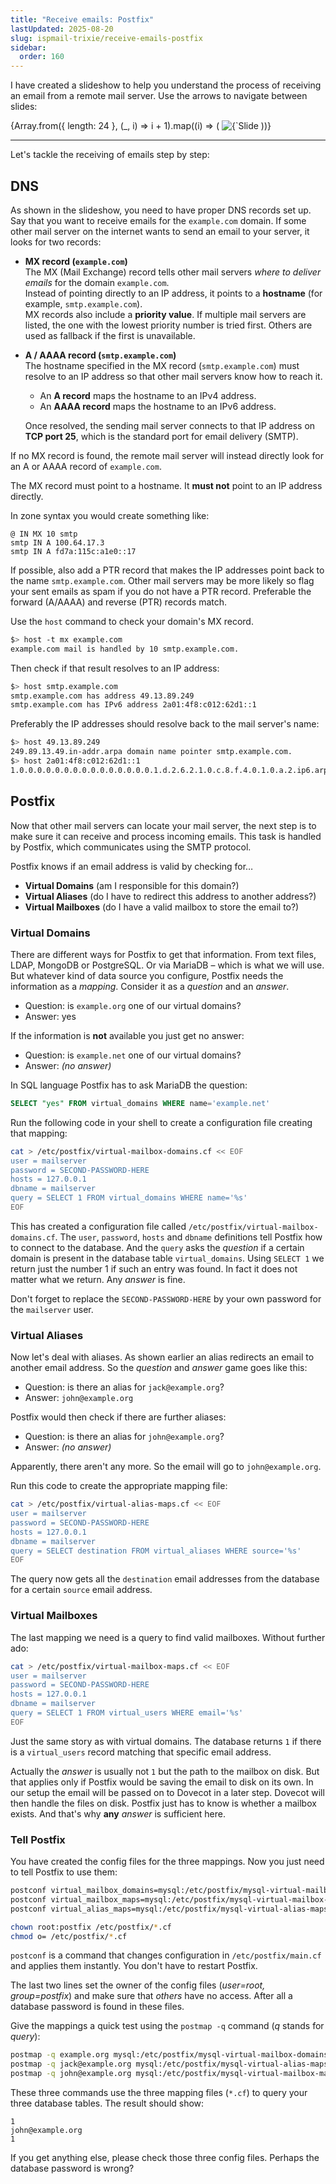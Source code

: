 ```yaml
---
title: "Receive emails: Postfix"
lastUpdated: 2025-08-20
slug: ispmail-trixie/receive-emails-postfix
sidebar:
  order: 160
---
```







I have created a slideshow to help you understand the process of receiving an email from a remote mail server. Use the
arrows to navigate between slides:

<Splide>
  {Array.from({ length: 24 }, (_, i) => i + 1).map((i) => (
    <SplideSlide key={i}>
      <img src={`/big-picture-receive/${String(i).padStart(2, "0")}.svg`} alt={`Slide ${i}`} />
    </SplideSlide>
  ))}
</Splide>

---

Let's tackle the receiving of emails step by step:

## DNS

<StepListReceive currentStep={1} />

As shown in the slideshow, you need to have proper DNS records set up. Say that you want to receive emails for the
`example.com` domain. If some other mail server on the internet wants to send an email to your server, it looks for two
records:

- **MX record (`example.com`)**  
  The MX (Mail Exchange) record tells other mail servers _where to deliver emails_ for the domain `example.com`.  
  Instead of pointing directly to an IP address, it points to a **hostname** (for example, `smtp.example.com`).  
  MX records also include a **priority value**. If multiple mail servers are listed, the one with the lowest priority
  number is tried first. Others are used as fallback if the first is unavailable.

- **A / AAAA record (`smtp.example.com`)**  
  The hostname specified in the MX record (`smtp.example.com`) must resolve to an IP address so that other mail servers
  know how to reach it.
  - An **A record** maps the hostname to an IPv4 address.
  - An **AAAA record** maps the hostname to an IPv6 address.

  Once resolved, the sending mail server connects to that IP address on **TCP port 25**, which is the standard port for
  email delivery (SMTP).

<Aside>

If no MX record is found, the remote mail server will instead directly look for an A or AAAA record of `example.com`.

</Aside>

<Aside type="caution">

The MX record must point to a hostname. It **must not** point to an IP address directly.

</Aside>

In zone syntax you would create something like:

```
@ IN MX 10 smtp
smtp IN A 100.64.17.3
smtp IN A fd7a:115c:a1e0::17
```

If possible, also add a PTR record that makes the IP addresses point back to the name `smtp.example.com`. Other mail
servers may be more likely so flag your sent emails as spam if you do not have a PTR record. Preferable the forward
(A/AAAA) and reverse (PTR) records match.

<Aside icon="approve-check-circle" title="Test it">

Use the `host` command to check your domain's MX record.

```sh
$> host -t mx example.com
example.com mail is handled by 10 smtp.example.com.
```

Then check if that result resolves to an IP address:

```sh
$> host smtp.example.com
smtp.example.com has address 49.13.89.249
smtp.example.com has IPv6 address 2a01:4f8:c012:62d1::1
```

Preferably the IP addresses should resolve back to the mail server's name:

```sh
$> host 49.13.89.249
249.89.13.49.in-addr.arpa domain name pointer smtp.example.com.
$> host 2a01:4f8:c012:62d1::1
1.0.0.0.0.0.0.0.0.0.0.0.0.0.0.0.1.d.2.6.2.1.0.c.8.f.4.0.1.0.a.2.ip6.arpa domain name pointer smtp.example.com.
```

</Aside>

## Postfix

<StepListReceive currentStep={2} />

Now that other mail servers can locate your mail server, the next step is to make sure it can receive and process
incoming emails. This task is handled by Postfix, which communicates using the SMTP protocol.

Postfix knows if an email address is valid by checking for…

- **Virtual Domains** (am I responsible for this domain?)
- **Virtual Aliases** (do I have to redirect this address to another address?)
- **Virtual Mailboxes** (do I have a valid mailbox to store the email to?)

### Virtual Domains

There are different ways for Postfix to get that information. From text files, LDAP, MongoDB or PostgreSQL. Or via
MariaDB – which is what we will use. But whatever kind of data source you configure, Postfix needs the information as a
_mapping_. Consider it as a _question_ and an _answer_.

- Question: is `example.org` one of our virtual domains?
- Answer: yes

If the information is **not** available you just get no answer:

- Question: is `example.net` one of our virtual domains?
- Answer: _(no answer)_

In SQL language Postfix has to ask MariaDB the question:

```sql
SELECT "yes" FROM virtual_domains WHERE name='example.net'
```

Run the following code in your shell to create a configuration file creating that mapping:

```sh
cat > /etc/postfix/virtual-mailbox-domains.cf << EOF
user = mailserver
password = SECOND-PASSWORD-HERE
hosts = 127.0.0.1
dbname = mailserver
query = SELECT 1 FROM virtual_domains WHERE name='%s'
EOF
```

This has created a configuration file called `/etc/postfix/virtual-mailbox-domains.cf`. The `user`, `password`, `hosts`
and `dbname` definitions tell Postfix how to connect to the database. And the `query` asks the _question_ if a certain
domain is present in the database table `virtual_domains`. Using `SELECT 1` we return just the number 1 if such an entry
was found. In fact it does not matter what we return. Any _answer_ is fine.

Don't forget to replace the `SECOND-PASSWORD-HERE` by your own password for the `mailserver` user.

### Virtual Aliases

Now let's deal with aliases. As shown earlier an alias redirects an email to another email address. So the _question_
and _answer_ game goes like this:

- Question: is there an alias for `jack@example.org`?
- Answer: `john@example.org`

Postfix would then check if there are further aliases:

- Question: is there an alias for `john@example.org`?
- Answer: _(no answer)_

Apparently, there aren't any more. So the email will go to `john@example.org`.

Run this code to create the appropriate mapping file:

```sh
cat > /etc/postfix/virtual-alias-maps.cf << EOF
user = mailserver
password = SECOND-PASSWORD-HERE
hosts = 127.0.0.1
dbname = mailserver
query = SELECT destination FROM virtual_aliases WHERE source='%s'
EOF
```

The query now gets all the `destination` email addresses from the database for a certain `source` email address.

### Virtual Mailboxes

The last mapping we need is a query to find valid mailboxes. Without further ado:

```sh
cat > /etc/postfix/virtual-mailbox-maps.cf << EOF
user = mailserver
password = SECOND-PASSWORD-HERE
hosts = 127.0.0.1
dbname = mailserver
query = SELECT 1 FROM virtual_users WHERE email='%s'
EOF
```

Just the same story as with virtual domains. The database returns `1` if there is a `virtual_users` record matching that
specific email address.

Actually the _answer_ is usually not `1` but the path to the mailbox on disk. But that applies only if Postfix would be
saving the email to disk on its own. In our setup the email will be passed on to Dovecot in a later step. Dovecot will
then handle the files on disk. Postfix just has to know is whether a mailbox exists. And that's why **any** _answer_ is
sufficient here.

### Tell Postfix

You have created the config files for the three mappings. Now you just need to tell Postfix to use them:

```sh
postconf virtual_mailbox_domains=mysql:/etc/postfix/mysql-virtual-mailbox-domains.cf
postconf virtual_mailbox_maps=mysql:/etc/postfix/mysql-virtual-mailbox-maps.cf
postconf virtual_alias_maps=mysql:/etc/postfix/mysql-virtual-alias-maps.cf

chown root:postfix /etc/postfix/*.cf
chmod o= /etc/postfix/*.cf
```

`postconf` is a command that changes configuration in `/etc/postfix/main.cf` and applies them instantly. You don't have
to restart Postfix.

The last two lines set the owner of the config files (_user=root, group=postfix_) and make sure that _others_ have no
access. After all a database password is found in these files.

<Aside icon="approve-check-circle" title="Test it">

Give the mappings a quick test using the `postmap -q` command (_q_ stands for _query_):

```sh
postmap -q example.org mysql:/etc/postfix/mysql-virtual-mailbox-domains.cf
postmap -q jack@example.org mysql:/etc/postfix/mysql-virtual-alias-maps.cf
postmap -q john@example.org mysql:/etc/postfix/mysql-virtual-mailbox-maps.cf
```

These three commands use the three mapping files (`*.cf`) to query your three database tables. The result should show:

```
1
john@example.org
1
```

If you get anything else, please check those three config files. Perhaps the database password is wrong?

</Aside>
